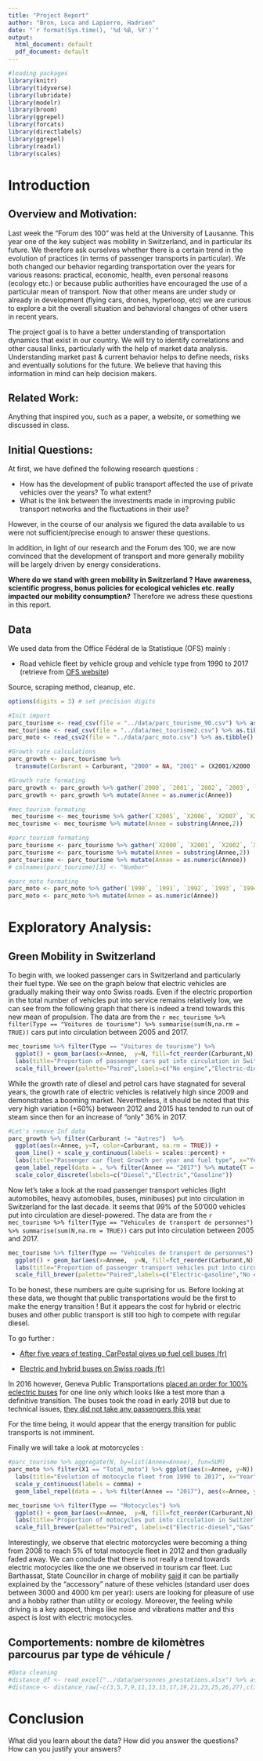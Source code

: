 ---
title: "Project Report"
author: "Bron, Luca and Lapierre, Hadrien"
date: "`r format(Sys.time(), '%d %B, %Y')`"
output:
  html_document: default
  pdf_document: default
---

```{r setup, echo = FALSE, warning = FALSE, message = FALSE}
#loading packages
library(knitr)
library(tidyverse)
library(lubridate)
library(modelr)
library(broom)
library(ggrepel)
library(forcats)
library(directlabels)
library(ggrepel)
library(readxl)
library(scales)
```

# Introduction
## Overview and Motivation:

Last week the “Forum des 100” was held at the University of Lausanne. This year one of the key subject was mobility in Switzerland, and in particular its future. We therefore ask ourselves whether there is a certain trend in the evolution of practices (in terms of passenger transports in particular). We both changed our behavior regarding transportation over the years for various reasons: practical, economic, health, even personal reasons (ecology etc.) or because public authorities have encouraged the use of a particular mean of transport. Now that other means are under study or already in development (flying cars, drones, hyperloop, etc) we are curious to explore a bit the overall situation and behavioral changes of other users in recent years.

The project goal is to have a better understanding of transportation dynamics that exist in our country. We will try to identify correlations and other causal links, particularly with the help of market data analysis.
Understanding market past & current behavior helps to define needs, risks and eventually solutions for the future. We believe that having this information in mind can help decision makers.

## Related Work: 

Anything that inspired you, such as a paper, a website, or something we discussed in class.

## Initial Questions: 

At first, we have defined the following research questions :

- How has the development of public transport affected the use of private vehicles over the years? To what extent? 
- What is the link between the investments made in improving public transport networks and the fluctuations in their use?

However, in the course of our analysis we figured the data available to us were not sufficient/precise enough to answer these questions.

In addition, in light of our research and the Forum des 100, we are now convinced that the development of transport and more generally mobility will be largely driven by energy considerations. 

**Where do we stand with green mobility in Switzerland ? Have awareness, scientific progress, bonus policies for ecological vehicles etc. really impacted our mobility consumption?**
Therefore we adress these questions in this report.

## Data

We used data from the Office Fédéral de la Statistique (OFS) mainly : 

- Road vehicle fleet by vehicle group and vehicle type from 1990 to 2017 (retrieve from [OFS website](https://www.bfs.admin.ch/bfs/fr/home/statistiques/mobilite-transports/infrastructures-transport-vehicules/vehicules/vehicules-routiers-parc-taux-motorisation.assetdetail.4382325.html))


Source, scraping method, cleanup, etc.

```{r setup2, echo = FALSE, message=FALSE}
options(digits = 3) # set precision digits

#Init import
parc_tourisme <- read_csv(file = "../data/parc_tourisme_90.csv") %>% as.tibble()
mec_tourisme <- read_csv(file = "../data/mec_tourisme2.csv") %>% as.tibble()
parc_moto <- read_csv2(file = "../data/parc_moto.csv") %>% as.tibble()

#Growth rate calculations
parc_growth <- parc_tourisme %>% 
  transmute(Carburant = Carburant, "2000" = NA, "2001" = (X2001/X2000 - 1), "2002" = (X2002/X2001 - 1), "2003" = (X2003/X2002 - 1), "2004" = (X2004/X2003 - 1), "2005" = (X2005/X2004 - 1), "2006" = (X2006/X2005 - 1) , "2007" = (X2007/X2006 - 1), "2008" = (X2008/X2007 - 1), "2009" = (X2009/X2008 - 1), "2010" = (X2010/X2009 - 1), "2011" = (X2011/X2010 - 1), "2012" = (X2012/X2011 - 1), "2013" = (X2013/X2012 - 1), "2014" = (X2014/X2013 - 1), "2015" = (X2015/X2014 - 1), "2016" = (X2016/X2015 - 1), "2017" = (X2017/X2016 - 1))

#Growth rate formating
parc_growth <- parc_growth %>% gather(`2000`, `2001`, `2002`, `2003`, `2004`, `2005`, `2006`, `2007`, `2008`, `2009`, `2010`, `2011`, `2012`, `2013`, `2014`, `2015`, `2016`, `2017` , key = "Annee", value = "T")
parc_growth <- parc_growth %>% mutate(Annee = as.numeric(Annee))

#mec_tourism formating
 mec_tourisme <- mec_tourisme %>% gather(`X2005`, `X2006`, `X2007`, `X2008`, `X2009`, `X2010`, `X2011`, `X2012`, `X2013`, `X2014`, `X2015`, `X2016`, `X2017` , key = "Annee", value = "N")
mec_tourisme <- mec_tourisme %>% mutate(Annee = substring(Annee,2))

#parc_tourism formating
parc_tourisme <- parc_tourisme %>% gather(`X2000`, `X2001`, `X2002`, `X2003`, `X2004`, `X2005`, `X2006`, `X2007`, `X2008`, `X2009`, `X2010`, `X2011`, `X2012`, `X2013`, `X2014`, `X2015`, `X2016`, `X2017`, key = "Annee", value = "N")
parc_tourisme <- parc_tourisme %>% mutate(Annee = substring(Annee,2))
parc_tourisme <- parc_tourisme %>% mutate(Annee = as.numeric(Annee))
# colnames(parc_tourisme)[3] <- "Number"

#parc_moto formating
parc_moto <- parc_moto %>% gather(`1990`, `1991`, `1992`, `1993`, `1994`, `1995`, `1996`, `1997`, `1998`, `1999`, `2000`, `2001`, `2002`, `2003`, `2004`, `2005`, `2006`, `2007`, `2008`, `2009`, `2010`, `2011`, `2012`, `2013`, `2014`, `2015`, `2016`, `2017` , key = "Annee", value = "N")
parc_moto <- parc_moto %>% mutate(Annee = as.numeric(Annee))
```

# Exploratory Analysis:

## Green Mobility in Switzerland

To begin with, we looked passenger cars in Switzerland and particularly their fuel type. We see on the graph below that electric vehicles are gradually making their way onto Swiss roads. Even if the electric proportion in the total number of vehicles put into service remains relatively low, we can see from the following graph that there is indeed a trend towards this new mean of propulsion. The data are from the `r mec_tourisme %>% filter(Type == "Voitures de tourisme") %>% summarise(sum(N,na.rm = TRUE))` cars  put into circulation between 2005 and 2017.

```{r echo = FALSE}
mec_tourisme %>% filter(Type == "Voitures de tourisme") %>% 
  ggplot() + geom_bar(aes(x=Annee,  y=N, fill=fct_reorder(Carburant,N)), position = "fill", stat="identity") +
  labs(title="Proportion of passenger cars put into circulation in Switzerland per fuel type",x="Annee", y="Proportion", fill="Carburant")+
  scale_fill_brewer(palette="Paired",labels=c("No engine","Electric-diesel","Other", "Electric","Gas","Electric-gasoline","Diesel", "Gasoline"))
```

While the growth rate of diesel and petrol cars have stagnated for several years, the growth rate of electric vehicles is relatively high since 2009 and demonstrates a booming market. Nevertheless, it should be noted that this very high variation (+60%) between 2012 and 2015 has tended to run out of steam since then for an increase of "only" 36% in 2017.

```{r echo = FALSE, warning = FALSE}
#Let's remove Inf data
parc_growth %>% filter(Carburant != "Autres")  %>% 
  ggplot(aes(x=Annee, y=T, color=Carburant, na.rm = TRUE)) + 
  geom_line() + scale_y_continuous(labels = scales::percent) + 
  labs(title="Passenger car fleet Growth per year and fuel type", x="Year", y="Growth Rate") + 
  geom_label_repel(data = . %>% filter(Annee == "2017") %>% mutate(T = round(T,2)), aes(x=Annee, y=T, label = T))+
  scale_color_discrete(labels=c("Diesel","Electric","Gasoline"))
```

Now let's take a look at the road passenger transport vehicles (light automobiles, heavy automobiles, buses, minibuses) put into circulation in Switzerland for the last decade. It seems that 99% of the 50'000 vehicles put into circulation are diesel-powered. The data are from the `r mec_tourisme %>% filter(Type == "Vehicules de transport de personnes") %>% summarise(sum(N,na.rm = TRUE))` cars  put into circulation between 2005 and 2017.

```{r echo = FALSE}
mec_tourisme %>% filter(Type == "Vehicules de transport de personnes") %>% 
  ggplot() + geom_bar(aes(x=Annee,  y=N, fill=fct_reorder(Carburant,N)), position = "fill", stat="identity") +
  labs(title="Proportion of passenger transport vehicles put into circulation in Switzerland per fuel type",x="Year", y="Proportion", fill="Fuel") +
  scale_fill_brewer(palette="Paired",labels=c("Electric-gasoline","No engine","Other", "Electric","Gas","Diesel-electric", "Gasoline","Diesel"))
```

To be honest, these numbers are quite suprising for us. Before looking at these data, we thought that public transportations would be the first to make the energy transition ! But it appears the cost for hybrid or electric buses and other public transport is still too high to compete with regular diesel.

To go further :

- [After five years of testing, CarPostal gives up fuel cell buses (fr)](https://www.rts.ch/info/suisse/8355006-apres-un-test-de-cinq-ans-carpostal-renonce-aux-bus-a-pile-a-combustible.html)

- [Electric and hybrid buses on Swiss roads (fr)](https://www.ecolive.ch/prestations/climat/projets/suisse-bus/)

In 2016 however, Geneva Public Transportations [placed an order for 100% eclectric buses](https://www.letemps.ch/economie/tpg-passent-commande-bus-100-electriques) for one line only which looks like a test more than a definitive transition. The buses took the road in early 2018 but due to technical issues, [they did not take any passengers this year](https://www.rts.ch/info/regions/geneve/9171449-pas-de-passagers-avant-2018-pour-le-bus-electrique-tosa-a-geneve.html)

For the time being, it would appear that the energy transition for public transports is not imminent.

Finally we will take a look at motorcycles :

```{r echo = FALSE} 
#parc_tourisme %>% aggregate(N, by=list(Annee=Annee), fun=SUM)
parc_moto %>% filter(X1 == "Total_moto") %>% ggplot(aes(x=Annee, y=N)) + geom_line() +
  labs(title="Evolution of motocycle fleet from 1990 to 2017", x="Year", y="Number") +
  scale_y_continuous(labels = comma) +
  geom_label_repel(data = . %>% filter(Annee == "2017"), aes(x=Annee, y=N, label = N))

mec_tourisme %>% filter(Type == "Motocycles") %>% 
  ggplot() + geom_bar(aes(x=Annee,  y=N, fill=fct_reorder(Carburant,N)), position = "fill", stat="identity") +
  labs(title="Proportion of motocycles put into circulation in Switzerland per fuel type",x="Year", y="Proportion", fill="Fuel") +
  scale_fill_brewer(palette="Paired", labels=c("Electric-diesel","Gas","No engine", "Other", "Electric-gasoline", "Diesel", "Electric", "Gasoline")) 
```

Interestingly, we observe that electric motorcycles were becoming a thing from 2008 to reach 5% of total motocycle fleet in 2012 and then gradually faded away. We can conclude that there is not really a trend towards electric motocycles like the one we observed in tourism car fleet. Luc Barthassat, State Councillor in charge of mobility [said](https://www.rts.ch/play/radio/intercites/audio/les-ventes-de-motos-electriques-peinent-a-decoller-en-suisse?id=8103614&station=a9e7621504c6959e35c3ecbe7f6bed0446cdf8da) it can be partially explained by the "accessory" nature of these vehicles (standard user does between 3000 and 4000 km per year): users are looking for pleasure of use and a hobby rather than utility or ecology. Moreover, the feeling while driving is a key aspect, things like noise and vibrations matter and this aspect is lost with electric motocycles.


## Comportements: nombre de kilomètres parcourus par type de véhicule / 

```{r echo=FALSE}
#Data cleaning
#distance_df <- read_excel("../data/personnes_prestations.xlsx") %>% as.tibble() %>% t()
#distance <- distance_raw[-c(3,5,7,9,11,13,15,17,19,21,23,25,26,27),c(3,7,12:14,18,20:22,25,30)]
```

# Conclusion

What did you learn about the data? How did you answer the questions? How can you justify your answers?